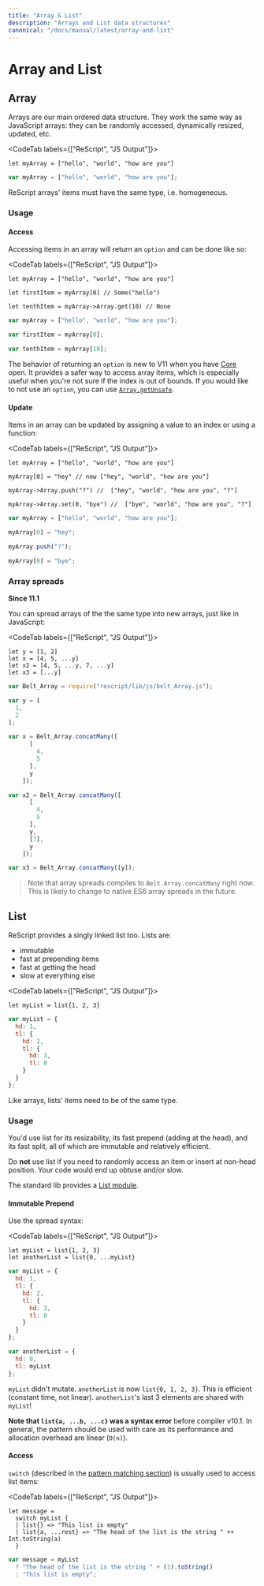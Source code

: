 ```yaml
---
title: "Array & List"
description: "Arrays and List data structures"
canonical: "/docs/manual/latest/array-and-list"
---
```


# Array and List

## Array

Arrays are our main ordered data structure. They work the same way as JavaScript arrays: they can be randomly accessed, dynamically resized, updated, etc.

<CodeTab labels={["ReScript", "JS Output"]}>

```res example
let myArray = ["hello", "world", "how are you"]
```
```js
var myArray = ["hello", "world", "how are you"];
```

</CodeTab>

ReScript arrays' items must have the same type, i.e. homogeneous.

### Usage
#### Access
Accessing items in an array will return an `option` and can be done like so:

<CodeTab labels={["ReScript", "JS Output"]}>

```res example
let myArray = ["hello", "world", "how are you"]

let firstItem = myArray[0] // Some("hello")

let tenthItem = myArray->Array.get(10) // None
```
```js
var myArray = ["hello", "world", "how are you"];

var firstItem = myArray[0];

var tenthItem = myArray[10];
```

</CodeTab>

The behavior of returning an `option` is new to V11 when you have [Core](api/core) open. 
It provides a safer way to access array items, which is especially useful when you're not sure if the index is out of bounds.
If you would like to not use an `option`, you can use [`Array.getUnsafe`](api/core/array#value-getUnsafe).

#### Update
Items in an array can be updated by assigning a value to an index or using a function:

<CodeTab labels={["ReScript", "JS Output"]}>

```res example
let myArray = ["hello", "world", "how are you"]

myArray[0] = "hey" // now ["hey", "world", "how are you"]

myArray->Array.push("?") //  ["hey", "world", "how are you", "?"]

myArray->Array.set(0, "bye") //  ["bye", "world", "how are you", "?"]
```
```js
var myArray = ["hello", "world", "how are you"];

myArray[0] = "hey";

myArray.push("?");

myArray[0] = "bye";
```

</CodeTab>

### Array spreads

**Since 11.1**


You can spread arrays of the the same type into new arrays, just like in JavaScript:

<CodeTab labels={["ReScript", "JS Output"]}>

```res example
let y = [1, 2]
let x = [4, 5, ...y]
let x2 = [4, 5, ...y, 7, ...y]
let x3 = [...y]
```

```javascript
var Belt_Array = require("rescript/lib/js/belt_Array.js");

var y = [
  1,
  2
];

var x = Belt_Array.concatMany([
      [
        4,
        5
      ],
      y
    ]);

var x2 = Belt_Array.concatMany([
      [
        4,
        5
      ],
      y,
      [7],
      y
    ]);

var x3 = Belt_Array.concatMany([y]);
```
</CodeTab>

> Note that array spreads compiles to `Belt.Array.concatMany` right now. This is likely to change to native ES6 array spreads in the future.

## List

ReScript provides a singly linked list too. Lists are:

- immutable
- fast at prepending items
- fast at getting the head
- slow at everything else

<CodeTab labels={["ReScript", "JS Output"]}>

```res example
let myList = list{1, 2, 3}
```
```js
var myList = {
  hd: 1,
  tl: {
    hd: 2,
    tl: {
      hd: 3,
      tl: 0
    }
  }
};
```

</CodeTab>

Like arrays, lists' items need to be of the same type.

### Usage

You'd use list for its resizability, its fast prepend (adding at the head), and its fast split, all of which are immutable and relatively efficient.

Do **not** use list if you need to randomly access an item or insert at non-head position. Your code would end up obtuse and/or slow.

The standard lib provides a [List module](api/core/list).

#### Immutable Prepend

Use the spread syntax:

<CodeTab labels={["ReScript", "JS Output"]}>

```res prelude
let myList = list{1, 2, 3}
let anotherList = list{0, ...myList}
```
```js
var myList = {
  hd: 1,
  tl: {
    hd: 2,
    tl: {
      hd: 3,
      tl: 0
    }
  }
};

var anotherList = {
  hd: 0,
  tl: myList
};
```

</CodeTab>

`myList` didn't mutate. `anotherList` is now `list{0, 1, 2, 3}`. This is efficient (constant time, not linear). `anotherList`'s last 3 elements are shared with `myList`!

**Note that `list{a, ...b, ...c}` was a syntax error** before compiler v10.1. In general, the pattern should be used with care as its performance and allocation overhead are linear (`O(n)`).

#### Access

`switch` (described in the [pattern matching section](pattern-matching-destructuring.md)) is usually used to access list items:

<CodeTab labels={["ReScript", "JS Output"]}>

```res example
let message =
  switch myList {
  | list{} => "This list is empty"
  | list{a, ...rest} => "The head of the list is the string " ++ Int.toString(a)
  }
```
```js
var message = myList
  ? "The head of the list is the string " + (1).toString()
  : "This list is empty";
```

</CodeTab>
